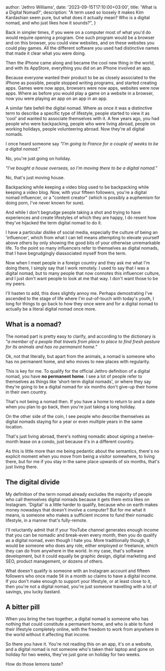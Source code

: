 
  author: 'Jethro Williams',
  date: '2023-09-15T17:10:00+03:00',
  title: 'What is a Digital Nomad?',
  description: "A term used so loosely it makes Kim Kardashian seem pure, but what does it actually mean? Who is a digital nomad, and who just likes how it sounds?",
}


Back in simpler times, if you were on a computer most of what you'd do would require opening a program. One such program would be a browser and on this browser, you could view websites, and on these websites you could play games. All the different software you used had distinctive names that made it clear what you were doing.

Then the iPhone came along and became the cool new thing in the world, and with its AppStore, everything you did on an iPhone involved an app.

Because everyone wanted their product to be as closely associated to the iPhone as possible, people stopped writing programs, and started creating apps. Games were now apps, browsers were now apps, websites were now apps. Where as before you would play a game on a website in a browser, now you were playing an app on an app in an app.

A similar fate befell the digital nomad. Where as once it was a distinctive term to describe a specific type of lifestyle, people started to view it as 'cool' and wanted to associate themselves with it. A few years ago, you had people who were backpacking, people who were living abroad, people on working holidays, people volunteering abroad. Now they're all digital nomads.

I once heard someone say _"I'm going to France for a couple of weeks to be a digital nomad."_

No, you're just going on holiday.

_"I've bought a house overseas, so I'm moving there to be a digital nomad."_

No, that's just moving house.

Backpacking while keeping a video blog used to be backpacking while keeping a video blog. Now, with your fifteen followers, you're a digital nomad influencer, or a "content creator" (which is possibly a euphemism for doing porn, I've never known for sure).

And while I don't begrudge people taking a shot and trying to have experiences and create lifestyles of which they are happy, I do resent how they've hijacked the term digital nomad to do it.

I have a particular dislike of social media, especially the culture of being an 'influencer', which from what I can tell means attempting to elevate yourself above others by only showing the good bits of your otherwise unremarkable life. To the point so many influencers refer to themselves as digital nomads, that I have begrudgingly diassociated myself from the term.

Now when I meet people in a foreign country and they ask me what I'm doing there, I simply say that I work remotely. I used to say that I was a digital nomad, but to many people that now connotes this influencer culture, and I just don't want people to look at me that way. I don't want those to be my peers.

I'll hasten to add, this does slightly annoy me. Perhaps demostrating I've ascended to the stage of life where I'm out-of-touch with today's youth, I long for things to go back to how they once were and for a digital nomad to actually be a literal digital nomad once more.

## What is a nomad?

The nomad part is pretty easy to clarify, and according to the dictionary is _"a member of a people that travels from place to place to find fresh pasture for its animals and has no permanent home."_

Ok, not that literally, but apart from the animals, a nomad is someone who has no permanent home, and who moves to new places with regularity.

This is key for me. To qualify for the official Jethro definition of a digital nomad, you have **no permanent home**. I see a lot of people refer to themselves as things like 'short-term digital nomads', or where they say they're going to be a digital nomad for six months don't give-up their home in their own country.

That's not being a nomad then. If you have a home to return to and a date when you plan to go back, then you're just taking a long holiday.

On the other side of the coin, I see people who describe themselves as digital nomads staying for a year or even multiple years in the same location.

That's just living abroad, there's nothing nomadic about signing a twelve-month lease on a condo, just because it's in a different country.

As this is little more than me being pedantic about the semantics, there's no explicit moment when you move from being a visitor somewhere, to living there, but for me if you stay in the same place upwards of six months, that's just living there.

## The digital divide

My definition of the term nomad already excludes the majority of people who call themselves digital nomads because it gets them extra likes on Instagram. 'Digital' is a little harder to qualify, because who on earth makes money nowadays that doesn't involve a computer? But for me what it means, is someone who makes a sufficient income to fund their nomadic lifestyle, in a manner that's fully-remote.

I'll reluctantly admit that if your YouTube channel generates enough income that you can be nomadic and break-even every month, then you do qualify as a digital nomad, even though I hate you. More traditionally though, it would be someone who does any role, either employed or freelance, which they can do from anywhere in the world. In my case, that's software development, but it could equally be graphic design, digital marketing and SEO, product management, or dozens of others.

What doesn't qualify is someone with an Instagram account and fifteen followers who once made 5¢ in a month so claims to have a digital income. If you don't make enough to support your lifestyle, or at least close to it, then you're not a digital nomad, you're just someone travelling with a lot of savings, you lucky bastard.

## A bitter pill

When you bring the two together, a digital nomad is someone who has nothing that could constitute a permanent home, and who is able to fund their lifestyle completely online, with the freedom to work from anywhere in the world without it affecting that income.

So there you have it. You're not reading this on an app, it's on a website, and a digital nomad is not someone who's taken their laptop and gone on holiday for two weeks, they've just gone on holiday for two weeks.

How do those lemons taste?
